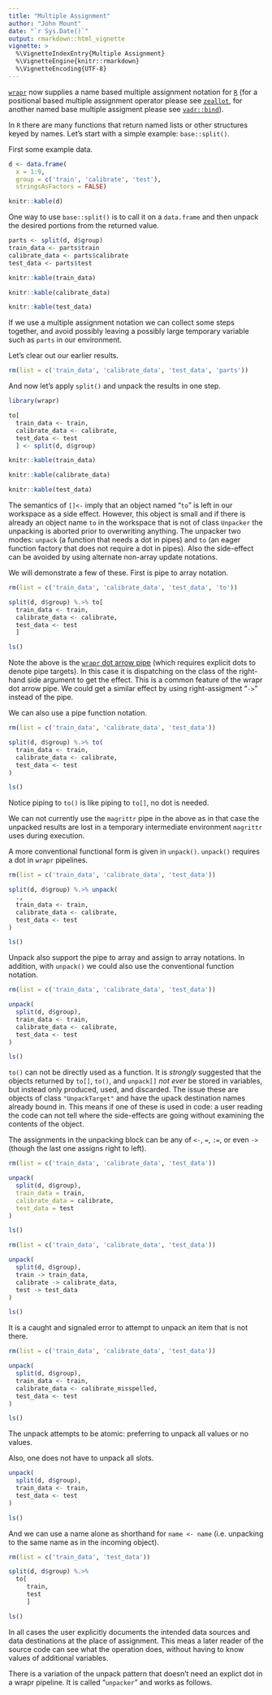 ```yaml
---
title: "Multiple Assignment"
author: "John Mount"
date: "`r Sys.Date()`"
output: rmarkdown::html_vignette
vignette: >
  %\VignetteIndexEntry{Multiple Assignment}
  %\VignetteEngine{knitr::rmarkdown}
  %\VignetteEncoding{UTF-8}
---
```



[`wrapr`](https://github.com/WinVector/wrapr) now supplies a name based multiple assignment notation for [`R`](https://www.r-project.org) (for a positional based multiple assignment operator please see [`zeallot`](https://CRAN.R-project.org/package=zeallot), for another named base multiple assigment please see [`vadr::bind`](https://github.com/crowding/vadr/blob/master/R/bind.R)).

In `R` there are many functions that return named lists or other structures keyed by names. Let's start with a simple example: `base::split()`.

First some example data.

```r
d <- data.frame(
  x = 1:9,
  group = c('train', 'calibrate', 'test'),
  stringsAsFactors = FALSE)

knitr::kable(d)
```

One way to use `base::split()` is to call it on a `data.frame` and then unpack the desired portions from the returned value.

```r
parts <- split(d, d$group)
train_data <- parts$train
calibrate_data <- parts$calibrate
test_data <- parts$test
```

```r
knitr::kable(train_data)

knitr::kable(calibrate_data)

knitr::kable(test_data)
```

If we use a multiple assignment notation we can collect some steps together, and avoid possibly leaving a possibly large temporary variable such as `parts` in our environment.

Let's clear out our earlier results.

```r
rm(list = c('train_data', 'calibrate_data', 'test_data', 'parts'))
```

And now let's apply `split()` and unpack the results in one step.

```r
library(wrapr)

to[
  train_data <- train,
  calibrate_data <- calibrate,
  test_data <- test
  ] <- split(d, d$group)
```

```r
knitr::kable(train_data)

knitr::kable(calibrate_data)

knitr::kable(test_data)
```

The semantics of `[]<-` imply that an object named "`to`" is left in our workspace as a side effect.  However, this object is small and if there is already an object name `to` in the workspace that is not of class `Unpacker` the unpacking is aborted prior to overwriting anything.  The unpacker two modes: `unpack` (a function that needs a dot in pipes) and `to` (an eager function factory that does not require a dot in pipes).  Also the side-effect can be avoided by using alternate non-array update notations.

We will demonstrate a few of these.  First is pipe to array notation.

```r
rm(list = c('train_data', 'calibrate_data', 'test_data', 'to'))
```

```r
split(d, d$group) %.>% to[
  train_data <- train,
  calibrate_data <- calibrate,
  test_data <- test
  ]

ls()
```

Note the above is the [`wrapr` dot arrow pipe](https://journal.r-project.org/archive/2018/RJ-2018-042/index.html) (which requires explicit dots to denote pipe targets).  In this case it is dispatching on the class of the right-hand side argument to get the effect.  This is a common feature of the wrapr dot arrow pipe.  We could get a similar effect by using right-assigment "`->`" instead of the pipe.

We can also use a pipe function notation.

```r
rm(list = c('train_data', 'calibrate_data', 'test_data'))
```

```r
split(d, d$group) %.>% to(
  train_data <- train,
  calibrate_data <- calibrate,
  test_data <- test
)

ls()
```

Notice piping to `to()` is like piping to `to[]`, no dot is needed.

We can not currently use the `magrittr` pipe in the above as in that case the unpacked results are lost in a temporary intermediate environment `magrittr` uses during execution.

A more conventional functional form is given in `unpack()`.  `unpack()` requires a dot in `wrapr` pipelines.


```r
rm(list = c('train_data', 'calibrate_data', 'test_data'))
```

```r
split(d, d$group) %.>% unpack(
  .,
  train_data <- train,
  calibrate_data <- calibrate,
  test_data <- test
)

ls()
```

Unpack also support the pipe to array and assign to array notations.  In addition, with `unpack()` we could also use the conventional function notation.

```r
rm(list = c('train_data', 'calibrate_data', 'test_data'))
```

```r
unpack(
  split(d, d$group),
  train_data <- train,
  calibrate_data <- calibrate,
  test_data <- test
)

ls()
```

`to()` can not be directly used as a function.  It is *strongly* suggested that the objects returned by `to[]`, `to()`, and `unpack[]` *not ever* be stored in variables, but instead only produced, used, and discarded.  The issue these are objects of class `"UnpackTarget"` and have the upack destination names already bound in. This means if one of these is used in code: a user reading the code can not tell where the side-effects are going without examining the contents of the object.

The assignments in the unpacking block can be any of `<-`, `=`, `:=`, or even `->` (though the last one assigns right to left).

```r
rm(list = c('train_data', 'calibrate_data', 'test_data'))
```

```r
unpack(
  split(d, d$group),
  train_data = train,
  calibrate_data = calibrate,
  test_data = test
)

ls()
```

```r
rm(list = c('train_data', 'calibrate_data', 'test_data'))
```


```r
unpack(
  split(d, d$group),
  train -> train_data,
  calibrate -> calibrate_data,
  test -> test_data
)

ls()
```

It is a caught and signaled error to attempt to unpack an item that is not there.

```r
rm(list = c('train_data', 'calibrate_data', 'test_data'))
```

```r
unpack(
  split(d, d$group),
  train_data <- train,
  calibrate_data <- calibrate_misspelled,
  test_data <- test
)
```

```r
ls()
```

The unpack attempts to be atomic: preferring to unpack all values or no values.

Also, one does not have to unpack all slots.

```r
unpack(
  split(d, d$group),
  train_data <- train,
  test_data <- test
)

ls()
```


And we can use a name alone as shorthand for `name <- name` (i.e. unpacking to the same name as in the incoming object).


```r
rm(list = c('train_data', 'test_data'))
```

```r
split(d, d$group) %.>%
  to[
     train,
     test
     ]

ls()
```

In all cases the user explicitly documents the intended data sources and data destinations at the place of assignment.  This meas a later reader of the source code can see what the operation does, without having to know values of additional variables.

There is a variation of the unpack pattern that doesn't need an explict dot in a wrapr pipeline.  It is called "`unpacker`" and works as follows.

```r

```



